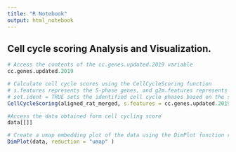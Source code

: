 ```yaml
---
title: "R Notebook"
output: html_notebook
---
```


## Cell cycle scoring Analysis and Visualization.


```r
# Access the contents of the cc.genes.updated.2019 variable
cc.genes.updated.2019
```

```r
# Calculate cell cycle scores using the CellCycleScoring function
# s.features represents the S-phase genes, and g2m.features represents the G2M-phase genes
# set.ident = TRUE sets the identified cell cycle phases based on the scores
CellCycleScoring(aligned_rat_merged, s.features = cc.genes.updated.2019$s.genes, g2m.features = cc.genes.updated.2019$g2m.genes, set.ident = TRUE) -> data
```


```r
#Access the data obtained form cell cycling score
data[[]]
```


```r
# Create a umap embedding plot of the data using the DimPlot function representing the G1 and G2M and S
DimPlot(data, reduction = "umap" )
```